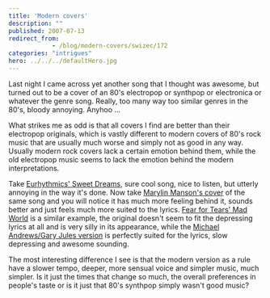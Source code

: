 ```yaml
---
title: 'Modern covers'
description: ""
published: 2007-07-13
redirect_from: 
            - /blog/modern-covers/swizec/172
categories: "intrigues"
hero: ../../../defaultHero.jpg
---
```

Last night I came across yet another song that I thought was awesome, but turned out to be a cover of an 80&#x27;s electropop or synthpop or electronica or whatever the genre song. Really, too many way too similar genres in the 80&#x27;s, bloody annoying. Anyhoo ...

What strikes me as odd is that all covers I find are better than their electropop originals, which is vastly different to modern covers of 80&#x27;s rock music that are usually much worse and simply not as good in any way. Usually modern rock covers lack a certain emotion behind them, while the old electropop music seems to lack the emotion behind the modern interpretations.

Take [Eurhythmics&#x27; Sweet Dreams](http://youtube.com/watch?v=OufZbzsUtIo), sure cool song, nice to listen, but utterly annoying in the way it&#x27;s done. Now take [Marylin Manson&#x27;s cover](http://youtube.com/watch?v=3iuve2OjY_8) of the same song and you will notice it has much more feeling behind it, sounds better and just feels much more suited to the lyrics. [Fear for Tears&#x27; Mad World](http://youtube.com/watch?v=4NAPw8N5vM8) is a similar example, the original doesn&#x27;t seem to fit the depressing lyrics at all and is very silly in its appearance, while the [Michael Andrews/Gary Jules version](http://youtube.com/watch?v=v52Igdotisk) is perfectly suited for the lyrics, slow depressing and awesome sounding.

The most interesting difference I see is that the modern version as a rule have a slower tempo, deeper, more sensual voice and simpler music, much simpler. Is it just the times that change so much, the overall preferences in people&#x27;s taste or is it just that 80&#x27;s synthpop simply wasn&#x27;t good music?